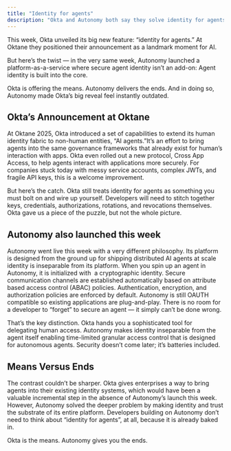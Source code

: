 ```yaml
---
title: "Identity for agents"
description: "Okta and Autonomy both say they solve identity for agents. What's the diff?"
---
```


This week, Okta unveiled its big new feature: “identity for agents.” At Oktane they positioned their announcement as a landmark moment for AI. 

But here’s the twist — in the very same week, Autonomy launched a platform-as-a-service where secure agent identity isn’t an add-on: Agent identity is built into the core. 

Okta is offering the means. Autonomy delivers the ends. And in doing so, Autonomy made Okta’s big reveal feel instantly outdated.

## **Okta’s Announcement at Oktane**

At Oktane 2025, Okta introduced a set of capabilities to extend its human identity fabric to non-human entities, “AI agents.”It’s an effort to bring agents into the same governance frameworks that already exist for human’s interaction with apps. Okta even rolled out a new protocol, Cross App Access, to help agents interact with applications more securely. For companies stuck today with messy service accounts, complex JWTs, and fragile API keys, this is a welcome improvement.

But here’s the catch. Okta still treats identity for agents as something you must bolt on and wire up yourself. Developers will need to stitch together keys, credentials, authorizations, rotations, and revocations themselves. Okta gave us a piece of the puzzle, but not the whole picture.

## **Autonomy also launched this week**

Autonomy went live this week with a very different philosophy. Its platform is designed from the ground up for shipping distributed AI agents at scale identity is inseparable from its platform. When you spin up an agent in Autonomy, it is initialized with  a cryptographic identity. Secure communication channels are established automatically based on attribute based access control (ABAC) policies. Authentication, encryption, and authorization policies are enforced by default. Autonomy is still OAUTH compatible so existing applications are plug-and-play. There is no room for a developer to “forget” to secure an agent — it simply can’t be done wrong.

That’s the key distinction. Okta hands you a sophisticated tool for delegating human access. Autonomy makes identity inseparable from the agent itself enabling time-limited granular access control that is designed for autonomous agents. Security doesn’t come later; it’s batteries included.

## **Means Versus Ends**

The contrast couldn’t be sharper. Okta gives enterprises a way to bring agents into their existing identity systems, which would have been a valuable incremental step in the absence of Autonomy’s launch this week. However, Autonomy solved the deeper problem by making identity and trust the substrate of its entire platform. Developers building on Autonomy don’t need to think about “identity for agents”, at all, because it is already baked in. 

Okta is the means. Autonomy gives you the ends.